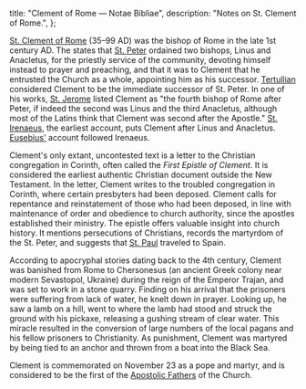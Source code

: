   title: "Clement of Rome — Notae Bibliae",
  description: "Notes on St. Clement of Rome.",
};

<Initial text="Clement of Rome"/>

[St. Clement of Rome](/glossary/names#clement) (35–99 AD) was the bishop of Rome in the late 1st century AD. The *<Definition lang="latin" anchor="liber-pontificalis" text="Liber Pontificalis" />* states that [St. Peter](/people/saints/apostles/peter) ordained two bishops, Linus and Anacletus, for the priestly service of the community, devoting himself instead to prayer and preaching, and that it was to Clement that he entrusted the Church as a whole, appointing him as his successor. [Tertullian](/people/scholars/tertullian) considered Clement to be the immediate successor of St. Peter. In one of his works, [St. Jerome](/people/saints/latin-fathers/jerome-of-stridon) listed Clement as "the fourth bishop of Rome after Peter, if indeed the second was Linus and the third Anacletus, although most of the Latins think that Clement was second after the Apostle." [St. Irenaeus](/people/saints/greek-fathers/irenaeus-of-lyon), the earliest account, puts Clement after Linus and Anacletus. [Eusebius'](/people/scholars/eusebius) account followed Irenaeus.

Clement's only extant, uncontested text is a letter to the Christian congregation in Corinth, often called the *First Epistle of Clement*. It is considered the earliest authentic Christian document outside the New Testament. In the letter, Clement writes to the troubled congregation in Corinth, where certain presbyters had been deposed. Clement calls for repentance and reinstatement of those who had been deposed, in line with maintenance of order and obedience to church authority, since the apostles established their ministry. The epistle offers valuable insight into church history. It mentions persecutions of Christians, records the martyrdom of the St. Peter, and suggests that [St. Paul](/people/saints/apostles/paul) traveled to Spain.

According to apocryphal stories dating back to the 4th century, Clement was banished from Rome to Chersonesus (an ancient Greek colony near modern Sevastopol, Ukraine) during the reign of the Emperor Trajan, and was set to work in a stone quarry. Finding on his arrival that the prisoners were suffering from lack of water, he knelt down in prayer. Looking up, he saw a lamb on a hill, went to where the lamb had stood and struck the ground with his pickaxe, releasing a gushing stream of clear water. This miracle resulted in the conversion of large numbers of the local pagans and his fellow prisoners to Christianity. As punishment, Clement was martyred by being tied to an anchor and thrown from a boat into the Black Sea.

Clement is commemorated on November 23 as a pope and martyr, and is considered to be the first of the [Apostolic Fathers](/people/saints/apostolic-fathers) of the Church.
